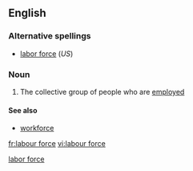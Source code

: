 {{see|labor force}}<!--If you edit this entry, please also edit [[labor force]] to ensure these two entries remain synchronized.-->[[Category:Synchronized entries|labor force]]
{{wikipedia|labour force}}
==English==

===Alternative spellings===
*[[labor force]] (''US'')

===Noun===
{{en-noun|sg=[[labour]] [[force]]|-}}

# The collective group of people who are [[employed]]

====See also====
*[[workforce]]

[[fr:labour force]]
[[vi:labour force]]